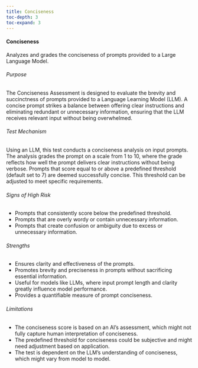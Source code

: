 ```yaml
---
title: Conciseness
toc-depth: 3
toc-expand: 3
---
```







    
#### Conciseness

Analyzes and grades the conciseness of prompts provided to a Large Language Model.

###### Purpose

The Conciseness Assessment is designed to evaluate the brevity and succinctness of prompts provided to a Language
Learning Model (LLM). A concise prompt strikes a balance between offering clear instructions and eliminating
redundant or unnecessary information, ensuring that the LLM receives relevant input without being overwhelmed.

###### Test Mechanism

Using an LLM, this test conducts a conciseness analysis on input prompts. The analysis grades the prompt on a scale
from 1 to 10, where the grade reflects how well the prompt delivers clear instructions without being verbose.
Prompts that score equal to or above a predefined threshold (default set to 7) are deemed successfully concise.
This threshold can be adjusted to meet specific requirements.

###### Signs of High Risk

- Prompts that consistently score below the predefined threshold.
- Prompts that are overly wordy or contain unnecessary information.
- Prompts that create confusion or ambiguity due to excess or unnecessary information.

###### Strengths

- Ensures clarity and effectiveness of the prompts.
- Promotes brevity and preciseness in prompts without sacrificing essential information.
- Useful for models like LLMs, where input prompt length and clarity greatly influence model performance.
- Provides a quantifiable measure of prompt conciseness.

###### Limitations

- The conciseness score is based on an AI's assessment, which might not fully capture human interpretation of
conciseness.
- The predefined threshold for conciseness could be subjective and might need adjustment based on application.
- The test is dependent on the LLM’s understanding of conciseness, which might vary from model to model.




 
